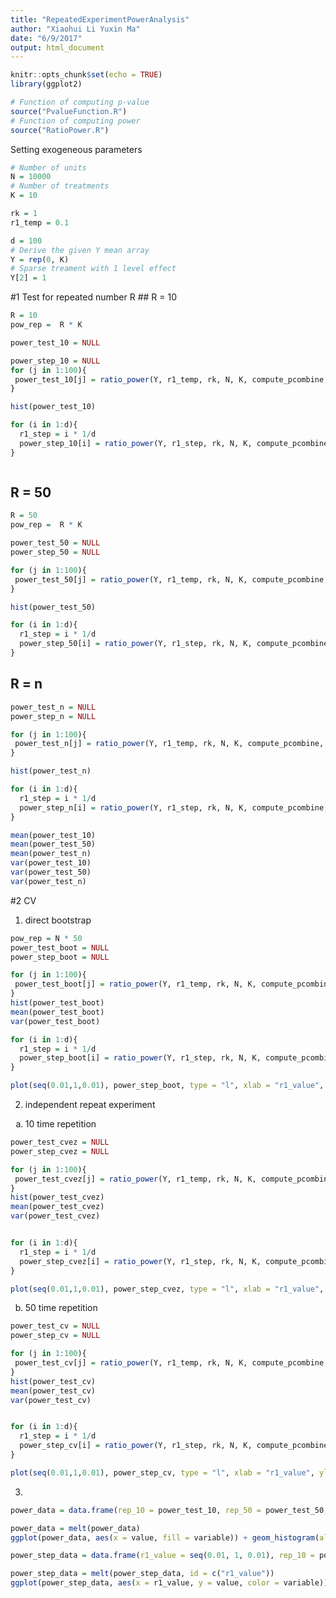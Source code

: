 ```yaml
---
title: "RepeatedExperimentPowerAnalysis"
author: "Xiaohui Li Yuxin Ma"
date: "6/9/2017"
output: html_document
---
```


```r
knitr::opts_chunk$set(echo = TRUE)
library(ggplot2)

# Function of computing p-value
source("PvalueFunction.R")
# Function of computing power
source("RatioPower.R")
```

Setting exogeneous parameters
```r
# Number of units 
N = 10000
# Number of treatments
K = 10

rk = 1
r1_temp = 0.1

d = 100
# Derive the given Y mean array 
Y = rep(0, K)
# Sparse treament with 1 level effect
Y[2] = 1
```

#1 Test for repeated number R
## R = 10
```r
R = 10 
pow_rep =  R * K 

power_test_10 = NULL

power_step_10 = NULL
for (j in 1:100){
 power_test_10[j] = ratio_power(Y, r1_temp, rk, N, K, compute_pcombine, compute_power, power_rep = pow_rep)
}

hist(power_test_10)

for (i in 1:d){
  r1_step = i * 1/d 
  power_step_10[i] = ratio_power(Y, r1_step, rk, N, K, compute_pcombine, compute_power)
}



```

## R = 50
```r
R = 50 
pow_rep =  R * K

power_test_50 = NULL
power_step_50 = NULL

for (j in 1:100){
 power_test_50[j] = ratio_power(Y, r1_temp, rk, N, K, compute_pcombine, compute_power, power_rep = pow_rep)
}

hist(power_test_50)

for (i in 1:d){
  r1_step = i * 1/d 
  power_step_50[i] = ratio_power(Y, r1_step, rk, N, K, compute_pcombine, compute_power, power_rep = pow_rep)
}

```

## R = n
```r
power_test_n = NULL
power_step_n = NULL

for (j in 1:100){
 power_test_n[j] = ratio_power(Y, r1_temp, rk, N, K, compute_pcombine, compute_power)
}

hist(power_test_n)

for (i in 1:d){
  r1_step = i * 1/d 
  power_step_n[i] = ratio_power(Y, r1_step, rk, N, K, compute_pcombine, compute_power)
}

```


```r
mean(power_test_10)
mean(power_test_50)
mean(power_test_n)
var(power_test_10)
var(power_test_50)
var(power_test_n)


```

#2 CV

1) direct bootstrap
```r
pow_rep = N * 50
power_test_boot = NULL
power_step_boot = NULL

for (j in 1:100){
 power_test_boot[j] = ratio_power(Y, r1_temp, rk, N, K, compute_pcombine, compute_power, power_rep = pow_rep)
}
hist(power_test_boot)
mean(power_test_boot)
var(power_test_boot)

for (i in 1:d){
  r1_step = i * 1/d 
  power_step_boot[i] = ratio_power(Y, r1_step, rk, N, K, compute_pcombine, compute_power, power_rep = pow_rep)
}

plot(seq(0.01,1,0.01), power_step_boot, type = "l", xlab = "r1_value", ylab ="power", main = "Power with increasing r1 given 50 repeated bootstrap experiments")

```

2) independent repeat experiment
a. 10 time repetition
```r
power_test_cvez = NULL
power_step_cvez = NULL

for (j in 1:100){
 power_test_cvez[j] = ratio_power(Y, r1_temp, rk, N, K, compute_pcombine, compute_power, knum = 10)
}
hist(power_test_cvez)
mean(power_test_cvez)
var(power_test_cvez)


for (i in 1:d){
  r1_step = i * 1/d 
  power_step_cvez[i] = ratio_power(Y, r1_step, rk, N, K, compute_pcombine, compute_power, knum = 10)
}

plot(seq(0.01,1,0.01), power_step_cvez, type = "l", xlab = "r1_value", ylab ="power", main = "Power with increasing r1 given 10 repeated CV experiments")
```

b. 50 time repetition 
```r

power_test_cv = NULL
power_step_cv = NULL

for (j in 1:100){
 power_test_cv[j] = ratio_power(Y, r1_temp, rk, N, K, compute_pcombine, compute_power, knum = 50)
}
hist(power_test_cv)
mean(power_test_cv)
var(power_test_cv)


for (i in 1:d){
  r1_step = i * 1/d 
  power_step_cv[i] = ratio_power(Y, r1_step, rk, N, K, compute_pcombine, compute_power, knum = 50)
}

plot(seq(0.01,1,0.01), power_step_cv, type = "l", xlab = "r1_value", ylab ="power", main = "Power with increasing r1 given 50 repeated CV experiments")


```

3)
```r
power_data = data.frame(rep_10 = power_test_10, rep_50 = power_test_50, rep_n = power_test_50, boot_50 = power_test_boot, cv_10 = power_test_cvez, cv_50 = power_test_cv)

power_data = melt(power_data)
ggplot(power_data, aes(x = value, fill = variable)) + geom_histogram(alpha = 0.4, position = "identity") + ggtitle("Power histogram given different repetition time")

```

```r
power_step_data = data.frame(r1_value = seq(0.01, 1, 0.01), rep_10 = power_step_10, rep_50 = power_step_50, rep_n = power_step_50, boot_50 = power_step_boot, cv_10 = power_step_cvez, cv_50 = power_step_cv)

power_step_data = melt(power_step_data, id = c("r1_value"))
ggplot(power_step_data, aes(x = r1_value, y = value, color = variable)) + geom_line(size = 0.8) + labs(x = "r1_value", y ="power") + scale_x_continuous(limits = c(0,0.3)) + ggtitle("Power curve given different experiment repetition")
```


